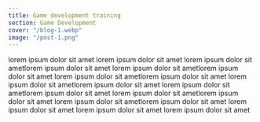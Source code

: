 ```yaml
---
title: Game development training
section: Game Development
cover: "/blog-1.webp"
image: "/post-1.png"
---
```


lorem ipsum dolor sit amet lorem ipsum dolor sit amet
lorem ipsum dolor sit ametlorem ipsum dolor sit amet
lorem ipsum dolor sit ametlorem ipsum dolor sit amet
lorem ipsum dolor sit ametlorem ipsum dolor sit amet
lorem ipsum dolor sit ametlorem ipsum dolor sit amet
lorem ipsum dolor sit ametlorem ipsum dolor sit amet
lorem ipsum dolor sit ametlorem ipsum dolor sit amet
lorem ipsum dolor sit ametlorem ipsum dolor sit amet
lorem ipsum dolor sit amet
lorem ipsum dolor sit amet
lorem ipsum dolor sit amet
